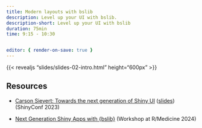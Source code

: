 ```yaml
---
title: Modern layouts with bslib
description: Level up your UI with bslib.
description-short: Level up your UI with bslib
duration: 75min
time: 9:15 - 10:30


editor: { render-on-save: true }
---
```


{{< revealjs "slides/slides-02-intro.html" height="600px" >}}


## Resources

* [Carson Sievert: Towards the next generation of Shiny UI](https://www.youtube.com/watch?v=avZ7TDTRnVo) ([slides](https://talks.cpsievert.me/20230317/#/towards-the-next-generation-of-shiny-ui)) (ShinyConf 2023)

* [Next Generation Shiny Apps with {bslib}](https://pkg.garrickadenbuie.com/rmedicine-2024-bslib/workshop.html) (Workshop at R/Medicine 2024)